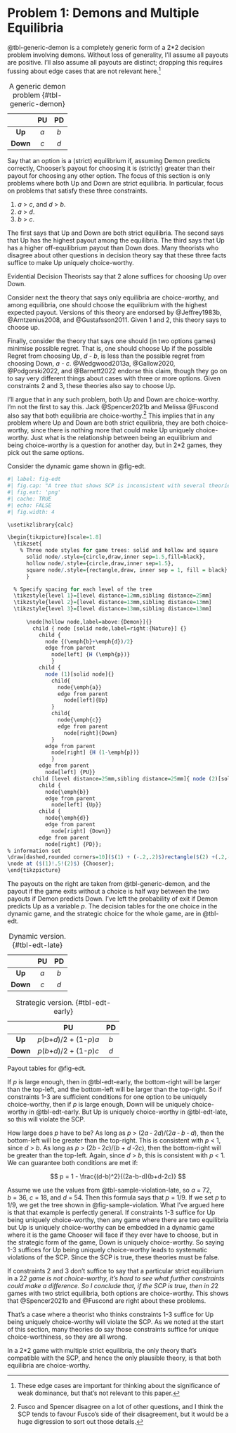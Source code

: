 # Problem 1: Demons and Multiple Equilibria {#sec-multiple}

@tbl-generic-demon is a completely generic form of a 2*2 decision problem involving demons. Without loss of generality, I'll assume all payouts are positive. I'll also assume all payouts are distinct; dropping this requires fussing about edge cases that are not relevant here.^[These edge cases are important for thinking about the significance of weak dominance, but that's not relevant to this paper.]

|           |       PU     |     PD       |
|:---------:|:------------:|:------------:|
|  **Up**   |     *a*      |     *b*      |
|  **Down** |     *c*      |     *d*      |

: A generic demon problem {#tbl-generic-demon}

Say that an option is a (strict) equilibrium if, assuming Demon predicts correctly, Chooser's payout for choosing it is (strictly) greater than their payout for choosing any other option. The focus of this section is only problems where both Up and Down are strict equilibria. In particular, focus on problems that satisfy these three constraints.

1. *a* > *c*, and *d* > *b*.
2. *a* > *d*.
3. *b* > *c*.

The first says that Up and Down are both strict equilibria. The second says that Up has the highest payout among the equilibria. The third says that Up has a higher off-equilibrium payout than Down does. Many theorists who disagree about other questions in decision theory say that these three facts suffice to make Up uniquely choice-worthy.

Evidential Decision Theorists say that 2 alone suffices for choosing Up over Down.

Consider next the theory that says only equilibria are choice-worthy, and among equilibria, one should choose the equilibrium with the highest expected payout. Versions of this theory are endorsed by @Jeffrey1983b, @Arntzenius2008, and @Gustafsson2011. Given 1 and 2, this theory says to choose up.

Finally, consider the theory that says one should (in two options games) minimise possible regret. That is, one should choose Up if the possible Regret from choosing Up, *d* - *b*, is less than the possible regret from choosing Down, *a* - *c*. @Wedgwood2013a, @Gallow2020, @Podgorski2022, and @Barnett2022 endorse this claim, though they go on to say very different things about cases with three or more options. Given constraints 2 and 3, these theories also say to choose Up.

I'll argue that in any such problem, both Up and Down are choice-worthy. I'm not the first to say this. Jack @Spencer2021b and Melissa @Fuscond also say that both equilibria are choice-worthy.^[Fusco and Spencer disagree on a lot of other questions, and I think the SCP tends to favour Fusco's side of their disagreement, but it would be a huge digression to sort out those details.] This implies that in any problem where Up and Down are both strict equilibria, they are both choice-worthy, since there is nothing more that could make Up uniquely choice-worthy. Just what is the relationship between being an equilibrium and being choice-worthy is a question for another day, but in 2*2 games, they pick out the same options.

Consider the dynamic game shown in @fig-edt.

```r
#| label: fig-edt
#| fig.cap: "A tree that shows SCP is inconsistent with several theories."
#| fig.ext: 'png'
#| cache: TRUE
#| echo: FALSE
#| fig.width: 4

\usetikzlibrary{calc}

\begin{tikzpicture}[scale=1.8]
  \tikzset{
    % Three node styles for game trees: solid and hollow and square
      solid node/.style={circle,draw,inner sep=1.5,fill=black},
      hollow node/.style={circle,draw,inner sep=1.5},
      square node/.style={rectangle,draw, inner sep = 1, fill = black}
      }

  % Specify spacing for each level of the tree
  \tikzstyle{level 1}=[level distance=12mm,sibling distance=25mm]
  \tikzstyle{level 2}=[level distance=13mm,sibling distance=13mm]
  \tikzstyle{level 3}=[level distance=13mm,sibling distance=13mm]
      
      \node[hollow node,label=above:{Demon}]{}
        child { node [solid node,label=right:{Nature}] {}
          child { 
            node {(\emph{b}+\emph{d})/2}
            edge from parent
              node[left] {H (\emph{p})}
              }
          child { 
            node (1)[solid node]{}
              child{
                node{\emph{a}}
                edge from parent
                  node[left]{Up}
              }
              child{
                node{\emph{c}}
                edge from parent
                  node[right]{Down}
              }
            edge from parent
              node[right] {H (1-\emph{p})}
              }
          edge from parent
            node[left] {PU}}
        child [level distance=25mm,sibling distance=25mm]{ node (2)[solid node] {}
          child { 
            node{\emph{b}}
            edge from parent
              node[left] {Up}}
          child { 
            node{\emph{d}}
            edge from parent
              node[right] {Down}}
          edge from parent
            node[right] {PD}};
% information set
\draw[dashed,rounded corners=10]($(1) + (-.2,.2)$)rectangle($(2) +(.2,-.2)$);
\node at ($(1)!.5!(2)$) {Chooser};
\end{tikzpicture}
```

The payouts on the right are taken from @tbl-generic-demon, and the payout if the game exits without a choice is half way between the two payouts if Demon predicts Down. I've left the probability of exit if Demon predicts Up as a variable *p*. The decision tables for the one choice in the dynamic game, and the strategic choice for the whole game, are in @tbl-edt.

::: {#tbl-edt layout-ncol=2}
|           |       PU      |     PD     |
|:---------:|:-------------:|:----------:|
| **Up**    |     *a*       |     *b*    |
| **Down**  |     *c*       |     *d*    |

: Dynamic version. {#tbl-edt-late}

|           |       PU                    |      PD     |
|:---------:|:---------------------------:|:-----------:|
| **Up**    | *p*(*b*+*d*)/2 + (1-*p*)*a* |     *b*     |
| **Down**  | *p*(*b*+*d*)/2 + (1-*p*)*c* |     *d*     |

: Strategic version. {#tbl-edt-early}

Payout tables for @fig-edt.
:::

If *p* is large enough, then in @tbl-edt-early, the bottom-right will be larger than the top-left, and the bottom-left will be larger than the top-right. So if constraints 1-3 are sufficient conditions for one option to be uniquely choice-worthy, then if *p* is large enough, Down will be uniquely choice-worthy in @tbl-edt-early. But Up is uniquely choice-worthy in @tbl-edt-late, so this will violate the SCP.

How large does *p* have to be? As long as *p* > (2*a* ‑ 2*d*)/(2*a* ‑ *b* ‑ *d*), then the bottom-left will be greater than the top-right. This is consistent with *p* < 1, since *d* > *b*. As long as *p* > (2*b* ‑ 2*c*)/(*b* + *d* ‑2*c*), then the bottom-right will be greater than the top-left. Again, since *d* > *b*, this is consistent with *p* < 1. We can guarantee both conditions are met if:

$$
p = 1 - \frac{(d-b)^2}{(2a-b-d)(b+d-2c)}
$$

Assume we use the values from @tbl-sample-violation-late, so *a* = 72, *b* = 36, *c* = 18, and *d* = 54. Then this formula says that *p* = 1/9. If we set *p* to 1/9, we get the tree shown in  @fig-sample-violation. What I've argued here is that that example is perfectly general. If constraints 1-3 suffice for Up being uniquely choice-worthy, then any game where there are two equilibria but Up is uniquely choice-worthy can be embedded in a dynamic game where it is the game Chooser will face if they ever have to choose, but in the strategic form of the game, Down is uniquely choice-worthy. So saying 1-3 suffices for Up being uniquely choice-worthy leads to systematic violations of the SCP. Since the SCP is true, these theories must be false.

If constraints 2 and 3 don't suffice to say that a particular strict equilibrium in a 2*2 game is not choice-worthy, it's hard to see what further constraints could make a difference. So I conclude that, if the SCP is true, then in 2*2 games with two strict equilibria, both options are choice-worthy. This shows that @Spencer2021b and @Fuscond are right about these problems.

That's a case where a theorist who thinks constraints 1-3 suffice for Up being uniquely choice-worthy will violate the SCP. As we noted at the start of this section, many theories do say those constraints suffice for unique choice-worthiness, so they are all wrong.

In a 2*2 game with multiple strict equilibria, the only theory that's compatible with the SCP, and hence the only plausible theory, is that both equilibria are choice-worthy.
